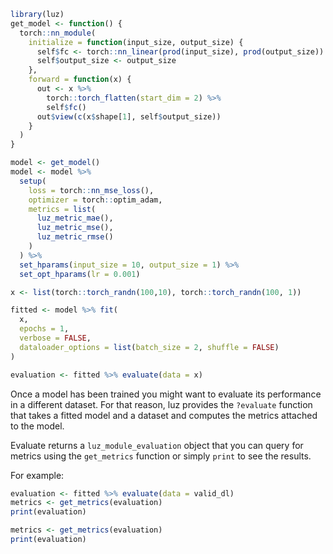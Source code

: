 ```r
library(luz)
get_model <- function() {
  torch::nn_module(
    initialize = function(input_size, output_size) {
      self$fc <- torch::nn_linear(prod(input_size), prod(output_size))
      self$output_size <- output_size
    },
    forward = function(x) {
      out <- x %>%
        torch::torch_flatten(start_dim = 2) %>%
        self$fc()
      out$view(c(x$shape[1], self$output_size))
    }
  )
}

model <- get_model()
model <- model %>%
  setup(
    loss = torch::nn_mse_loss(),
    optimizer = torch::optim_adam,
    metrics = list(
      luz_metric_mae(),
      luz_metric_mse(),
      luz_metric_rmse()
    )
  ) %>%
  set_hparams(input_size = 10, output_size = 1) %>%
  set_opt_hparams(lr = 0.001)

x <- list(torch::torch_randn(100,10), torch::torch_randn(100, 1))

fitted <- model %>% fit(
  x,
  epochs = 1,
  verbose = FALSE,
  dataloader_options = list(batch_size = 2, shuffle = FALSE)
)

evaluation <- fitted %>% evaluate(data = x)
```

Once a model has been trained you might want to evaluate its performance in a 
different dataset. For that reason, luz provides the `?evaluate` function that
takes a fitted model and a dataset and computes the metrics attached to the model.

Evaluate returns a `luz_module_evaluation` object that you can query for metrics
using the `get_metrics` function or simply `print` to see the results.

For example:

```r
evaluation <- fitted %>% evaluate(data = valid_dl)
metrics <- get_metrics(evaluation)
print(evaluation)
```

```r
metrics <- get_metrics(evaluation)
print(evaluation)
```

